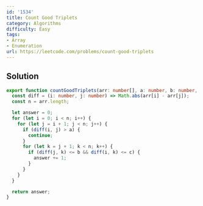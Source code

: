 ```yaml
---
id: '1534'
title: Count Good Triplets
category: Algorithms
difficulty: Easy
tags:
- Array
- Enumeration
url: https://leetcode.com/problems/count-good-triplets
---
```


## Solution

```typescript filename="solution.ts" copy
export function countGoodTriplets(arr: number[], a: number, b: number, c: number): number {
  const diff = (i: number, j: number) => Math.abs(arr[i] - arr[j]);
  const n = arr.length;

  let answer = 0;
  for (let i = 0; i < n; i++) {
    for (let j = i + 1; j < n; j++) {
      if (diff(i, j) > a) {
        continue;
      }
      for (let k = j + 1; k < n; k++) {
        if (diff(j, k) <= b && diff(i, k) <= c) {
          answer += 1;
        }
      }
    }
  }

  return answer;
}
```

